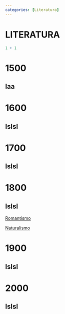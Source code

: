 ```yaml
---
categories: [Literatura]
---
```


# LITERATURA


```r
1 + 1
```

# 1500
## laa

# 1600
## lslsl

# 1700
## lslsl

# 1800
## lslsl

[Romantismo](literatura/romantismo-prosa.qmd)

[Naturalismo](literatura/naturalismo.qmd)

# 1900
## lslsl

# 2000
## lslsl

<br>
----
